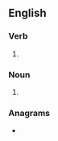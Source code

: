 ==English==

===Verb===
{{head|en|verb form}}

# {{en-third-person singular of|curtail}}

===Noun===
{{head|en|noun form}}

# {{plural of|en|curtail}}

===Anagrams===
* {{anagrams|en|a=acilrstu|rustical}}